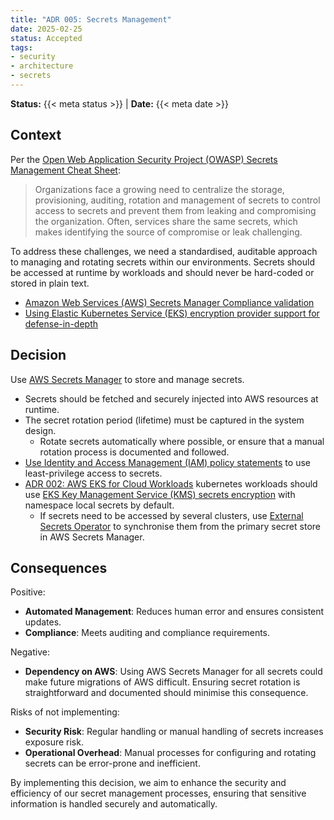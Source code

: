 ```yaml
---
title: "ADR 005: Secrets Management"
date: 2025-02-25
status: Accepted
tags:
- security
- architecture
- secrets
---
```


**Status:** {{< meta status >}} | **Date:** {{< meta date >}}

## Context

Per the [Open Web Application Security Project (OWASP) Secrets Management Cheat Sheet](https://cheatsheetseries.owasp.org/cheatsheets/Secrets_Management_Cheat_Sheet.html):

> Organizations face a growing need to centralize the storage, provisioning, auditing, rotation and management of secrets to control access to secrets and prevent them from leaking and compromising the organization. Often, services share the same secrets, which makes identifying the source of compromise or leak challenging.

To address these challenges, we need a standardised, auditable approach to managing and rotating secrets within our environments. Secrets should be accessed at runtime by workloads and should never be hard-coded or stored in plain text.

- [Amazon Web Services (AWS) Secrets Manager Compliance validation](https://docs.aws.amazon.com/secretsmanager/latest/userguide/secretsmanager-compliance.html)
- [Using Elastic Kubernetes Service (EKS) encryption provider support for defense-in-depth](https://aws.amazon.com/blogs/containers/using-eks-encryption-provider-support-for-defense-in-depth/)

## Decision

Use [AWS Secrets Manager](https://docs.aws.amazon.com/secretsmanager/latest/userguide/intro.html) to store and manage secrets.

- Secrets should be fetched and securely injected into AWS resources at runtime.
- The secret rotation period (lifetime) must be captured in the system design.
  - Rotate secrets automatically where possible, or ensure that a manual rotation process is documented and followed.
- [Use Identity and Access Management (IAM) policy statements](https://docs.aws.amazon.com/secretsmanager/latest/userguide/best-practices.html#w21aab9c19) to use least-privilege access to secrets.
- [ADR 002: AWS EKS for Cloud Workloads](../operations/002-workloads.qmd) kubernetes workloads should use [EKS Key Management Service (KMS) secrets encryption](https://docs.aws.amazon.com/eks/latest/userguide/enable-kms.html) with namespace local secrets by default.
  - If secrets need to be accessed by several clusters, use [External Secrets Operator](https://external-secrets.io/latest/) to synchronise them from the primary secret store in AWS Secrets Manager.

## Consequences

Positive:

- **Automated Management**: Reduces human error and ensures consistent updates.
- **Compliance**: Meets auditing and compliance requirements.

Negative:

- **Dependency on AWS**: Using AWS Secrets Manager for all secrets could make future migrations of AWS difficult. Ensuring secret rotation is straightforward and documented should minimise this consequence.

Risks of not implementing:

- **Security Risk**: Regular handling or manual handling of secrets increases exposure risk.
- **Operational Overhead**: Manual processes for configuring and rotating secrets can be error-prone and inefficient.

By implementing this decision, we aim to enhance the security and efficiency of our secret management processes, ensuring that sensitive information is handled securely and automatically.
